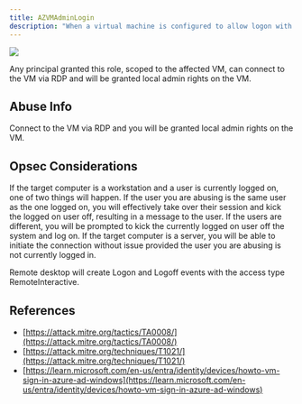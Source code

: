 ---
title: AZVMAdminLogin
description: "When a virtual machine is configured to allow logon with Azure credentials, the VM automatically has certain principals added to its local administrators group, including any principal granted the Virtual Machine Administrator Login (or “VMAL”) admin role."
---

<img src="/assets/enterprise-AND-community-edition-pill-tag.svg"/> 


Any principal granted this role, scoped to the affected VM, can connect to the VM via RDP and will be granted local admin rights on the VM.

## Abuse Info

Connect to the VM via RDP and you will be granted local admin rights on the VM.

## Opsec Considerations

If the target computer is a workstation and a user is currently logged on, one of two things will happen. If the user you are abusing is the same user as the one logged on, you will effectively take over their session and kick the logged on user off, resulting in a message to the user. If the users are different, you will be prompted to kick the currently logged on user off the system and log on. If the target computer is a server, you will be able to initiate the connection without issue provided the user you are abusing is not currently logged in.

Remote desktop will create Logon and Logoff events with the access type RemoteInteractive.

## References

* [https://attack.mitre.org/tactics/TA0008/](https://attack.mitre.org/tactics/TA0008/)
* [https://attack.mitre.org/techniques/T1021/](https://attack.mitre.org/techniques/T1021/)
* [https://learn.microsoft.com/en-us/entra/identity/devices/howto-vm-sign-in-azure-ad-windows](https://learn.microsoft.com/en-us/entra/identity/devices/howto-vm-sign-in-azure-ad-windows)
